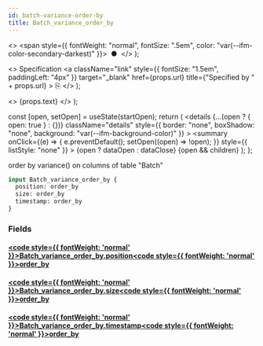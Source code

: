 ```yaml
---
id: batch-variance-order-by
title: Batch_variance_order_by
---
```


<head>
  <meta content="noindex" name="robots" />
  <meta charset="utf-8" />
</head>

  <>
    <span style={{ fontWeight: "normal", fontSize: ".5em", color: "var(--ifm-color-secondary-darkest)" }}>
      &nbsp;●&nbsp;
    </span>
  </>
);

  <>
    Specification
    <a
      className="link"
      style={{ fontSize: "1.5em", paddingLeft: "4px" }}
      target="_blank"
      href={props.url}
      title={"Specified by " + props.url}
    >
      ⎘
    </a>
  </>
);

  <>
    <span className={props.class}>{props.text}</span>
  </>
);


  const [open, setOpen] = useState(startOpen);
  return (
    <details
      {...(open ? { open: true } : {})}
      className="details"
      style={{ border: "none", boxShadow: "none", background: "var(--ifm-background-color)" }}
    >
      <summary
        onClick={(e) => {
          e.preventDefault();
          setOpen((open) => !open);
        }}
        style={{ listStyle: "none" }}
      >
        {open ? dataOpen : dataClose}
      </summary>
      {open && children}
    </details>
  );
};

order by variance() on columns of table "Batch"

```graphql
input Batch_variance_order_by {
  position: order_by
  size: order_by
  timestamp: order_by
}
```

### Fields

#### [<code style={{ fontWeight: 'normal' }}>Batch_variance_order_by.<b>position</b></code>](#)<Bullet />[<code style={{ fontWeight: 'normal' }}><b>order_by</b></code>](/docs/api/flow/graphql/envio/enums/order-by.mdx) <Badge class="badge badge--secondary " text="enum"/>

#### [<code style={{ fontWeight: 'normal' }}>Batch_variance_order_by.<b>size</b></code>](#)<Bullet />[<code style={{ fontWeight: 'normal' }}><b>order_by</b></code>](/docs/api/flow/graphql/envio/enums/order-by.mdx) <Badge class="badge badge--secondary " text="enum"/>

#### [<code style={{ fontWeight: 'normal' }}>Batch_variance_order_by.<b>timestamp</b></code>](#)<Bullet />[<code style={{ fontWeight: 'normal' }}><b>order_by</b></code>](/docs/api/flow/graphql/envio/enums/order-by.mdx) <Badge class="badge badge--secondary " text="enum"/>
